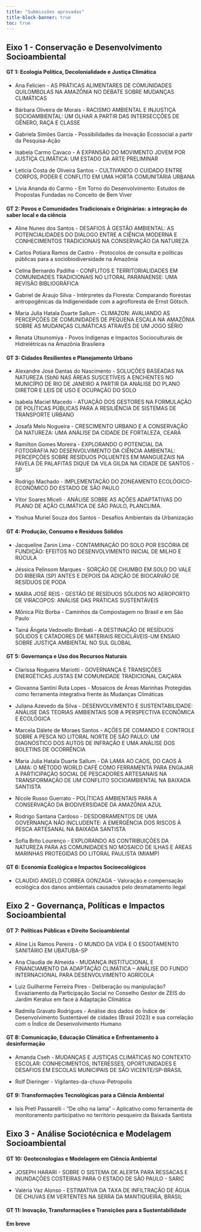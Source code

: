 ```yaml
---
title: "Submissões aprovadas"
title-block-banner: true
toc: true
---
```


## Eixo 1 - Conservação e Desenvolvimento Socioambiental

#### GT 1: Ecologia Política, Decolonialidade e Justiça Climática

-   Ana Felicien - AS PRÁTICAS ALIMENTARES DE COMUNIDADES QUILOMBOLAS NA AMAZÔNIA NO DEBATE SOBRE MUDANÇAS CLIMÁTICAS

-   Bárbara Oliveira de Morais - RACISMO AMBIENTAL E INJUSTIÇA SOCIOAMBIENTAL: UM OLHAR A PARTIR DAS INTERSECÇÕES DE GÊNERO, RAÇA E CLASSE

-   Gabriela Simões Garcia - Possibilidades da Inovação Ecossocial a partir da Pesquisa-Ação

-   Isabela Carmo Cavaco - A EXPANSÃO DO MOVIMENTO JOVEM POR JUSTIÇA CLIMÁTICA: UM ESTADO DA ARTE PRELIMINAR

-   Leticia Costa de Oliveira Santos - CULTIVANDO O CUIDADO ENTRE CORPOS, PODER E CONFLITO EM UMA HORTA COMUNITÁRIA URBANA

-   Lívia Ananda do Carmo - Em Torno do Desenvolvimento: Estudos de Propostas Fundadas no Conceito de Bem Viver

#### GT 2: Povos e Comunidades Tradicionais e Originárias: a integração do saber local e da ciência

-   Aline Nunes dos Santos - DESAFIOS À GESTÃO AMBIENTAL: AS POTENCIALIDADES DO DIÁLOGO ENTRE A CIÊNCIA MODERNA E CONHECIMENTOS TRADICIONAIS NA CONSERVAÇÃO DA NATUREZA

-   Carlos Potiara Ramos de Castro - Protocolos de consulta e políticas públicas para a sociobiodiversidade na Amazônia

-   Celina Bernardo Padilha - CONFLITOS E TERRITORIALIDADES EM COMUNIDADES TRADICIONAIS NO LITORAL PARANAENSE: UMA REVISÃO BIBLIOGRÁFICA

-   Gabriel de Araujo Silva - Intérpretes da Floresta: Comparando florestas antropogênicas da Indigeneidade com a agrofloresta de Ernst Götsch.

-   Maria Julia Hatala Duarte Sallum - CLIMAZON: AVALIANDO AS PERCEPÇÕES DE COMUNIDADES DE PEQUENA ESCALA NA AMAZÔNIA SOBRE AS MUDANÇAS CLIMÁTICAS ATRAVÉS DE UM JOGO SÉRIO

-   Renata Utsunomiya - Povos Indígenas e Impactos Socioculturais de Hidrelétricas na Amazônia Brasileira

#### GT 3: Cidades Resilientes e Planejamento Urbano

-   Alexandre José Dantas do Nascimento - SOLUÇÕES BASEADAS NA NATUREZA (SbN) NAS ÁREAS SUSCETÍVEIS A ENCHENTES NO MUNICÍPIO DE RIO DE JANEIRO A PARTIR DA ANÁLISE DO PLANO DIRETOR E LEIS DE USO E OCUPAÇÃO DO SOLO

-   Isabela Maciel Macedo - ATUAÇÃO DOS GESTORES NA FORMULAÇÃO DE POLÍTICAS PÚBLICAS PARA A RESILIÊNCIA DE SISTEMAS DE TRANSPORTE URBANO

-   Josafá Melo Nogueira - CRESCIMENTO URBANO E A CONSERVAÇÃO DA NATUREZA: UMA ANÁLISE DA CIDADE DE FORTALEZA, CEARÁ

-   Ramilton Gomes Moreira - EXPLORANDO O POTENCIAL DA FOTOGRAFIA NO DESENVOLVIMENTO DA CIÊNCIA AMBIENTAL: PERCEPÇÕES SOBRE RESÍDUOS POLUENTES EM MANGUEZAIS NA FAVELA DE PALAFITAS DIQUE DA VILA GILDA NA CIDADE DE SANTOS -SP

-   Rodrigo Machado - IMPLEMENTAÇÃO DO ZONEAMENTO ECOLÓGICO-ECONÔMICO DO ESTADO DE SÃO PAULO

-   Vítor Soares Miceli - ANÁLISE SOBRE AS AÇÕES ADAPTATIVAS DO PLANO DE AÇÃO CLIMÁTICA DE SÃO PAULO, PLANCLIMA.

-   Yoshua Muriel Souza dos Santos - Desafios Ambientais da Urbanização

#### GT 4: Produção, Consumo e Resíduos Sólidos

-   Jacqueline Zanin Lima - CONTAMINAÇÃO DO SOLO POR ESCÓRIA DE FUNDIÇÃO: EFEITOS NO DESENVOLVIMENTO INICIAL DE MILHO E RÚCULA

-   Jéssica Pelinsom Marques - SORÇÃO DE CHUMBO EM SOLO DO VALE DO RIBEIRA (SP) ANTES E DEPOIS DA ADIÇÃO DE BIOCARVÃO DE RESÍDUOS DE PODA

-   MARIA JOSÉ REIS - GESTÃO DE RESÍDUOS SÓLIDOS NO AEROPORTO DE VIRACOPOS: ANÁLISE DAS PRÁTICAS SUSTENTÁVEIS

-   Mônica Pilz Borba - Caminhos da Compostagem no Brasil e em São Paulo

-   Tainá Ângela Vedovello Bimbati - A DESTINAÇÃO DE RESÍDUOS SÓLIDOS E CATADORES DE MATERIAIS RECICLÁVEIS-UM ENSAIO SOBRE JUSTIÇA AMBIENTAL NO SUL GLOBAL

#### GT 5: Governança e Uso dos Recursos Naturais

-   Clarissa Nogueira Mariotti - GOVERNANÇA E TRANSIÇÕES ENERGÉTICAS JUSTAS EM COMUNIDADE TRADICIONAL CAIÇARA

-   Giovanna Santini Ruta Lopes - Mosaicos de Áreas Marinhas Protegidas como ferramenta integrativa frente às Mudanças Climáticas

-   Juliana Azevedo da Silva - DESENVOLVIMENTO E SUSTENTABILIDADE: ANÁLISE DAS TEORIAS AMBIENTAIS SOB A PERSPECTIVA ECONÔMICA E ECOLÓGICA

-   Marcela Dálete de Moraes Santos - AÇÕES DE COMANDO E CONTROLE SOBRE A PESCA NO LITORAL NORTE DE SÃO PAULO: UM DIAGNÓSTICO DOS AUTOS DE INFRAÇÃO E UMA ANÁLISE DOS BOLETINS DE OCORRÊNCIA

-   Maria Julia Hatala Duarte Sallum - DA LAMA AO CAOS, DO CAOS À LAMA: O MÉTODO WORLD CAFÉ COMO FERRAMENTA PARA ENGAJAR A PARTICIPAÇÃO SOCIAL DE PESCADORES ARTESANAIS NA TRANSFORMAÇÃO DE UM CONFLITO SOCIOAMBIENTAL NA BAIXADA SANTISTA

-   Nicole Russo Guerrato - POLÍTICAS AMBIENTAIS PARA A CONSERVAÇÃO DA BIODIVERSIDADE DA AMAZÔNIA AZUL

-   Rodrigo Santana Cardoso - DESDOBRAMENTOS DE UMA GOVERNANÇA NÃO INCLUDENTE: A EMERGÊNCIA DOS RISCOS À PESCA ARTESANAL NA BAIXADA SANTISTA

-   Sofia Brito Lourenço - EXPLORANDO AS CONTRIBUIÇÕES DA NATUREZA PARA AS COMUNIDADES NO MOSAICO DE ILHAS E ÁREAS MARINHAS PROTEGIDAS DO LITORAL PAULISTA (MIAMP)

#### GT 6: Economia Ecológica e Impactos Socioecológicos

-   CLAUDIO ANGELO CORREA GONZAGA - Valoração e compensação ecológica dos danos ambientais causados pelo desmatamento ilegal

## Eixo 2 - Governança, Políticas e Impactos Socioambiental

#### GT 7: Políticas Públicas e Direito Socioambiental

-   Aline Lis Ramos Pereira - O MUNDO DA VIDA E O ESGOTAMENTO SANITÁRIO EM UBATUBA-SP

-   Ana Claudia de Almeida - MUDANÇA INSTITUCIONAL E FINANCIAMENTO DA ADAPTAÇÃO CLIMÁTICA – ANÁLISE DO FUNDO INTERNACIONAL PARA DESENVOLVIMENTO AGRÍCOLA

-   Luiz Guilherme Ferreira Pires - Deliberação ou manipulação? Esvaziamento da Participação Social no Conselho Gestor de ZEIS do Jardim Keralux em face à Adaptação Climática

-   Radmila Gravato Rodrigues - Análise dos dados do Índice de Desenvolvimento Sustentável de cidades (Brasil 2023) e sua correlação com o Índice de Desenvolvimento Humano

#### GT 8: Comunicação, Educação Climática e Enfrentamento à desinformação

-   Amanda Cseh - MUDANÇAS E JUSTIÇAS CLIMÁTICAS NO CONTEXTO ESCOLAR: CONHECIMENTOS, INTERESSES, OPORTUNIDADES E DESAFIOS EM ESCOLAS MUNICIPAIS DE SÃO VICENTE/SP-BRASIL

-   Rolf Dieringer - Vigilantes-da-chuva-Petropolis

#### GT 9: Transformações Tecnológicas para a Ciência Ambiental

-   Isis Preti Passarelli - “De olho na lama” – Aplicativo como ferramenta de monitoramento participativo no território pesqueiro da Baixada Santista

## Eixo 3 - Análise Sociotécnica e Modelagem Socioambiental

#### GT 10: Geotecnologias e Modelagem em Ciência Ambiental

-   JOSEPH HARARI - SOBRE O SISTEMA DE ALERTA PARA RESSACAS E INUNDAÇÕES COSTEIRAS PARA O ESTADO DE SÃO PAULO - SARIC

-   Valéria Vaz Alonso - ESTIMATIVA DA TAXA DE INFILTRAÇÃO DE ÁGUA DE CHUVAS EM VERTENTES NA SERRA DA MANTIQUEIRA, BRASIL

#### GT 11: Inovação, Transformações e Transições para a Sustentabilidade

**Em breve**
